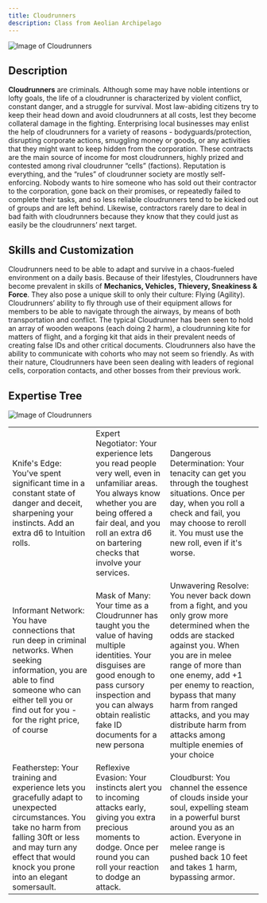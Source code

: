 ```yaml
---
title: Cloudrunners
description: Class from Aeolian Archipelago
---
```


![Image of Cloudrunners](../../../assets/archipelago/cloudrunner.jpg)

## Description

**Cloudrunners** are criminals. Although some may have noble intentions or lofty goals, the life of a cloudrunner is characterized by violent conflict, constant danger, and a struggle for survival. Most law-abiding citizens try to keep their head down and avoid cloudrunners at all costs, lest they become collateral damage in the fighting. Enterprising local businesses may enlist the help of cloudrunners for a variety of reasons - bodyguards/protection, disrupting corporate actions, smuggling money or goods, or any activities that they might want to keep hidden from the corporation. These contracts are the main source of income for most cloudrunners, highly prized and contested among rival cloudrunner “cells” (factions). Reputation is everything, and the “rules” of cloudrunner society are mostly self-enforcing. Nobody wants to hire someone who has sold out their contractor to the corporation, gone back on their promises, or repeatedly failed to complete their tasks, and so less reliable cloudrunners tend to be kicked out of groups and are left behind. Likewise, contractors rarely dare to deal in bad faith with cloudrunners because they know that they could just as easily be the cloudrunners’ next target.

## Skills and Customization

Cloudrunners need to be able to adapt and survive in a chaos-fueled environment on a daily basis. Because of their lifestyles, Cloudrunners have become prevalent in skills of **Mechanics, Vehicles, Thievery, Sneakiness & Force**. They also pose a unique skill to only their culture: Flying (Agility). Cloudrunners’ ability to fly through use of their equipment allows for members to be able to navigate through the airways, by means of both transportation and conflict. The typical Cloudrunner has been seen to hold an array of wooden weapons (each doing 2 harm), a cloudrunning kite for matters of flight, and a forging kit that aids in their prevalent needs of creating false IDs and other critical documents. Cloudrunners also have the ability to communicate with cohorts who may not seem so friendly. As with their nature, Cloudrunners have been seen dealing with leaders of regional cells, corporation contacts, and other bosses from their previous work.

## Expertise Tree

![Image of Cloudrunners](../../../assets/archipelago/cloudrunner-et-archipelago.png)

| | | |
| ----------- | ----------- | ----------- |
| Knife's Edge: You've spent significant time in a constant state of danger and deceit, sharpening your instincts. Add an extra d6 to Intuition rolls. | Expert Negotiator: Your experience lets you read people very well, even in unfamiliar areas. You always know whether you are being offered a fair deal, and you roll an extra d6 on bartering checks that involve your services. | Dangerous Determination: Your tenacity can get you through the toughest situations. Once per day, when you roll a check and fail, you may choose to reroll it. You must use the new roll, even if it's worse. |
| Informant Network: You have connections that run deep in criminal networks. When seeking information, you are able to find someone who can either tell you or find out for you - for the right price, of course  | Mask of Many: Your time as a Cloudrunner has taught you the value of having multiple identities. Your disguises are good enough to pass cursory inspection and you can always obtain realistic fake ID documents for a new persona | Unwavering Resolve: You never back down from a fight, and you only grow more determined when the odds are stacked against you. When you are in melee range of more than one enemy, add +1 per enemy to reaction, bypass that many harm from ranged attacks, and you may distribute harm from attacks among multiple enemies of your choice |
| Featherstep: Your training and experience lets you gracefully adapt to unexpected circumstances. You take no harm from falling 30ft or less and may turn any effect that would knock you prone into an elegant somersault. | Reflexive Evasion: Your instincts alert you to incoming attacks early, giving you extra precious moments to dodge. Once per round you can roll your reaction to dodge an attack. | Cloudburst: You channel the essence of clouds inside your soul, expelling steam in a powerful burst around you as an action. Everyone in melee range is pushed back 10 feet and takes 1 harm, bypassing armor. |